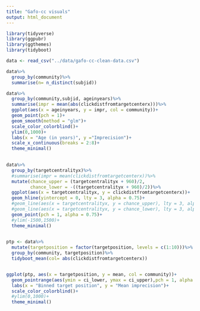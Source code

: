 ```yaml
---
title: "Gafo-cc visuals"
output: html_document
---
```


```r
library(tidyverse)
library(ggpubr)
library(ggthemes)
library(tidyboot)
```


```r
data <- read_csv("../data/gafo-cc-clean-data.csv")
```

```r
data%>%
  group_by(community)%>%
  summarise(n= n_distinct(subjid))
```



```r
data%>%
  group_by(community,subjid, ageinyears)%>%
  summarise(impr = mean(abs(clickdistfromtargetcenterx)))%>%
  ggplot(aes(x = ageinyears, y = impr, col = community))+
  geom_point(pch = 1)+
  geom_smooth(method = "glm")+
  scale_color_colorblind()+
  ylim(0,1000)+
  labs(x = "Age (in years)", y ="Imprecision")+
  scale_x_continuous(breaks = 2:8)+
  theme_minimal()
  
```


```r
data%>%
  group_by(targetcentralityx)%>%
  #summarise(impr = mean(clickdistfromtargetcenterx))%>%
  mutate(chance_upper = (targetcentralityx + 960)/2,
         chance_lower = -((targetcentralityx + 960)/2))%>%
  ggplot(aes(x = targetcentralityx, y = clickdistfromtargetcenterx))+
  geom_hline(yintercept = 0, lty = 3, alpha = 0.75)+
  #geom_line(aes(x = targetcentralityx, y = chance_upper), lty = 3, alpha = .75, col = "firebrick")+
  #geom_line(aes(x = targetcentralityx, y = chance_lower), lty = 3, alpha = .75, col = "firebrick")+
  geom_point(pch = 1, alpha = 0.75)+
  #ylim(-1500,1500)+
  theme_minimal()
  
```

```r
ptp <- data%>%
  mutate(targetposition = factor(targetposition, levels = c(1:10)))%>%
  group_by(community, targetposition)%>%
  tidyboot_mean(col= abs(clickdistfromtargetcenterx))


ggplot(ptp, aes(x = targetposition, y = mean, col = community))+
  geom_pointrange(aes(ymin = ci_lower, ymax = ci_upper),pch = 1, alpha = 0.75, position = position_dodge(width = .5))+
  labs(x = "Binned target position", y = "Mean imprecision")+
  scale_color_colorblind()+
  #ylim(0,1000)+
  theme_minimal()
```

